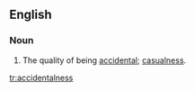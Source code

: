 ==English==

===Noun===
{{infl|en|noun}}

#The quality of being [[accidental]]; [[casualness]].

[[tr:accidentalness]]